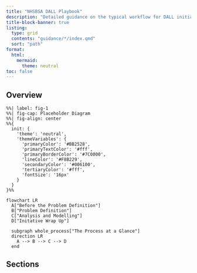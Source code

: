 ```yaml
---
title: "NHSBSA DALL Playbook"
description: "Detailed guidance on the typical workflow for DALL initiatives."
title-block-banner: true
listing: 
  type: grid
  contents: "guidance/*/index.qmd"
  sort: "path"
format:
  html:
    mermaid:
      theme: neutral
toc: false
---
```


## Overview

```mermaid
%%| label: fig-1
%%| fig-cap: Placeholder Diagram
%%| fig-align: center
%%{
  init: {
    'theme': 'neutral',
    'themeVariables': {
      'primaryColor': '#BB2528',
      'primaryTextColor': '#fff',
      'primaryBorderColor': '#7C0000',
      'lineColor': '#F8B229',
      'secondaryColor': '#006100',
      'tertiaryColor': '#fff',
      'fontSize': '16px'
    }
  }
}%%

flowchart LR
  A["Before the Problem Definition"] 
  B["Problem Definition"]
  C["Analysis and Modelling"]
  D["Initative Wrap Up"]

  subgraph whole_process["The Process at a Glance"]
  direction LR
    A --> B --> C --> D
  end
```

## Sections
